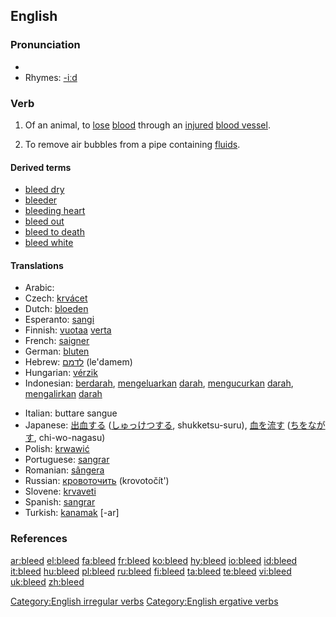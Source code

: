 ==English==

===Pronunciation===
*{{IPA|/'bliːd/}}
*Rhymes: [[Rhymes:English:-iːd|-iːd]]

===Verb===
{{en-verb|bleeds|bleeding|bled}}

# {{intransitive}} Of an animal, to [[lose]] [[blood]] through an [[injured]] [[blood vessel]].
# To remove air bubbles from a pipe containing [[fluid]]s.

====Derived terms====
*[[bleed dry]]
*[[bleeder]]
*[[bleeding heart]]
*[[bleed out]]
*[[bleed to death]]
*[[bleed white]]

====Translations====
{{trans-top|lose blood through an injured blood vessel}}
*Arabic: {{ARchar|[[ينزف]]}}
*Czech: [[krvácet]]
*Dutch: [[bloeden]]
*Esperanto: [[sangi]]
*Finnish: [[vuotaa]] [[veri|verta]]
*French: [[saigner]]
*German: [[bluten]]
*Hebrew: [[לדמם]] (le'damem)
*Hungarian: [[vérzik]]
*Indonesian: [[darah|berdarah]], [[keluar|mengeluarkan]] [[darah]], [[kucur|mengucurkan]] [[darah]], [[alir|mengalirkan]] [[darah]]
{{mid}}
*Italian: buttare sangue
*Japanese: [[出血]]する ([[しゅっけつ]]する, shukketsu-suru), [[血]]を[[流す]] ([[ち]]を[[ながす]], chi-wo-nagasu)
*Polish: [[krwawić]]
*Portuguese: [[sangrar]]
*Romanian: [[sângera]]
*Russian: [[кровоточить]] (krovotočít')
*Slovene: [[krvaveti]]
*Spanish: [[sangrar]]
*Turkish: [[kanamak]] [-ar]
{{bottom}}

===References===
{{R:Century 1911}}
{{R:Webster 1913}}

[[Category:English irregular verbs]]
[[Category:English ergative verbs]]

[[ar:bleed]]
[[el:bleed]]
[[fa:bleed]]
[[fr:bleed]]
[[ko:bleed]]
[[hy:bleed]]
[[io:bleed]]
[[id:bleed]]
[[it:bleed]]
[[hu:bleed]]
[[pl:bleed]]
[[ru:bleed]]
[[fi:bleed]]
[[ta:bleed]]
[[te:bleed]]
[[vi:bleed]]
[[uk:bleed]]
[[zh:bleed]]
